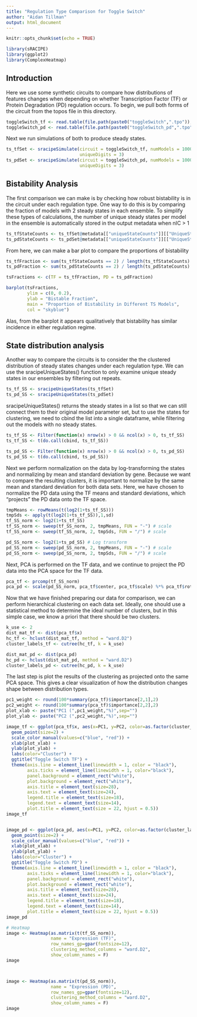 ```yaml
---
title: "Regulation Type Comparison for Toggle Switch"
author: "Aidan Tillman"
output: html_document
---
```


```r
knitr::opts_chunk$set(echo = TRUE)
```


```r
library(sRACIPE)
library(ggplot2)
library(ComplexHeatmap)
```

## Introduction 
Here we use some synthetic circuits to compare how distributions of features changes when depending on whether Transcription Factor (TF) or Protein Degradation (PD) regulation occurs. To begin, we pull both forms of the circuit from the topos file in this directory.

```r
toggleSwitch_tf <- read.table(file.path(paste0("toggleSwitch",".tpo")), header=T)
toggleSwitch_pd <- read.table(file.path(paste0("toggleSwitch_pd",".tpo")), header=T)
```

Next we run simulations of both to produce steady states.

```r
ts_tfSet <- sracipeSimulate(circuit = toggleSwitch_tf, numModels = 1000, nIC = 5,
                            uniqueDigits = 3)
ts_pdSet <- sracipeSimulate(circuit = toggleSwitch_pd, numModels = 1000, nIC = 5,
                            uniqueDigits = 3)
```

## Bistability Analysis
The first comparison we can make is by checking how robust bistability is in the circuit under each regulation type. One way to do this is by comparing the fraction of models with 2 steady states in each ensemble. To simplify these types of calculations, the number of unique steady states per model in the ensemble is automatically stored in the output metadata when nIC > 1 

```r
ts_tfStateCounts <- ts_tfSet@metadata[["uniqueStateCounts"]][["UniqueStableStateNo"]]
ts_pdStateCounts <- ts_pdSet@metadata[["uniqueStateCounts"]][["UniqueStableStateNo"]]
```

From here, we can make a bar plot to compare the proportions of bistability
```r
ts_tfFraction <- sum(ts_tfStateCounts == 2) / length(ts_tfStateCounts)
ts_pdFraction <- sum(ts_pdStateCounts == 2) / length(ts_pdStateCounts)

tsFractions <- c(TF = ts_tfFraction, PD = ts_pdFraction)

barplot(tsFractions,
        ylim = c(0, 0.2),
        ylab = "Bistable Fraction",
        main = "Proportion of Bistability in Different TS Models",
        col = "skyblue")

```

Alas, from the barplot it appears qualitatively that bistability has similar incidence in either regulation regime.

## State distribution analysis

Another way to compare the circuits is to consider the the clustered distribution of steady states changes under each regulation type. We can use the sracipeUniqueStates() function to only examine unique steady states in our ensembles by filtering out repeats.

```r
ts_tf_SS <- sracipeUniqueStates(ts_tfSet)
ts_pd_SS <- sracipeUniqueStates(ts_pdSet)
```

sracipeUniqueStates() returns the steady states in a list so that we can still connect them to their original model parameter set, but to use the states for clustering, we need to cbind the list into a single dataframe, while filtering out the models with no steady states.

```r
ts_tf_SS <- Filter(function(x) nrow(x) > 0 && ncol(x) > 0, ts_tf_SS)
ts_tf_SS <- t(do.call(cbind, ts_tf_SS))

ts_pd_SS <- Filter(function(x) nrow(x) > 0 && ncol(x) > 0, ts_pd_SS)
ts_pd_SS <- t(do.call(cbind, ts_pd_SS))
```

Next we perform normalization on the data by log-transforming the states and normalizing by mean and standard deviation by gene. Because we want to compare the resulting clusters, it is important to normalize by the same mean and standard deviation for both data sets. Here, we have chosen to normalize the PD data using the TF means and standard deviations, which "projects" the PD data onto the TF space.

```r

tmpMeans <- rowMeans(t(log2(1+ts_tf_SS)))
tmpSds <- apply(t(log2(1+ts_tf_SS)),1,sd)
tf_SS_norm <- log2(1+ts_tf_SS)
tf_SS_norm <- sweep(tf_SS_norm, 2, tmpMeans, FUN = "-") # scale
tf_SS_norm <- sweep(tf_SS_norm, 2, tmpSds, FUN = "/") # scale

pd_SS_norm <- log2(1+ts_pd_SS) # Log transform
pd_SS_norm <- sweep(pd_SS_norm, 2, tmpMeans, FUN = "-") # scale
pd_SS_norm <- sweep(pd_SS_norm, 2, tmpSds, FUN = "/") # scale

```

Next, PCA is performed on the TF data, and we continue to project the PD data into the PCA space for the TF data.

```r
pca_tf <- prcomp(tf_SS_norm)
pca_pd <- scale(pd_SS_norm, pca_tf$center, pca_tf$scale) %*% pca_tf$rotation

```

Now that we have finished preparing our data for comparison, we can perform hierarchical clustering on each data set. Ideally, one should use a statistical method to determine the ideal number of clusters, but in this simple case, we know a priori that there should be two clusters.

```r

k_use <- 2
dist_mat_tf <- dist(pca_tf$x)
hc_tf <- hclust(dist_mat_tf, method = "ward.D2")
cluster_labels_tf <- cutree(hc_tf, k = k_use)

dist_mat_pd <- dist(pca_pd)
hc_pd <- hclust(dist_mat_pd, method = "ward.D2")
cluster_labels_pd <- cutree(hc_pd, k = k_use)

```

The last step is plot the results of the clustering as projected onto the same PCA space. This gives a clear visualization of how the distribution changes shape between distribution types.

```r
pc1_weight <- round(100*summary(pca_tf)$importance[2,1],2)
pc2_weight <- round(100*summary(pca_tf)$importance[2,2],2)
plot_xlab <- paste("PC1 (",pc1_weight,"%)",sep="")
plot_ylab <- paste("PC2 (",pc2_weight,"%)",sep="")

image_tf <- ggplot(pca_tf$x, aes(x=PC1, y=PC2, color=as.factor(cluster_labels_tf))) +
  geom_point(size=2) +
  scale_color_manual(values=c("blue", "red")) +
  xlab(plot_xlab) +
  ylab(plot_ylab) +
  labs(color="Cluster") + 
  ggtitle("Toggle Switch TF") +
  theme(axis.line = element_line(linewidth = 1, color = "black"), 
        axis.ticks = element_line(linewidth = 1, color="black"),
        panel.background = element_rect("white"),
        plot.background = element_rect("white"),
        axis.title = element_text(size=28),
        axis.text = element_text(size=24),
        legend.title = element_text(size=18),
        legend.text = element_text(size=14),
        plot.title = element_text(size = 22, hjust = 0.5))
image_tf


image_pd <- ggplot(pca_pd, aes(x=PC1, y=PC2, color=as.factor(cluster_labels_pd))) +
  geom_point(size=2) +
  scale_color_manual(values=c("blue", "red")) +
  xlab(plot_xlab) +
  ylab(plot_ylab) +
  labs(color="Cluster") + 
  ggtitle("Toggle Switch PD") +
  theme(axis.line = element_line(linewidth = 1, color = "black"), 
        axis.ticks = element_line(linewidth = 1, color="black"),
        panel.background = element_rect("white"),
        plot.background = element_rect("white"),
        axis.title = element_text(size=28),
        axis.text = element_text(size=24),
        legend.title = element_text(size=18),
        legend.text = element_text(size=14),
        plot.title = element_text(size = 22, hjust = 0.5))
image_pd

```



```r
# Heatmap
image <- Heatmap(as.matrix(t(tf_SS_norm)), 
                 name = "Expression (TF)", 
                 row_names_gp=gpar(fontsize=12),
                 clustering_method_columns = "ward.D2",
                 show_column_names = F)
image



image <- Heatmap(as.matrix(t(pd_SS_norm)), 
                 name = "Expression (PD)",
                 row_names_gp=gpar(fontsize=12),
                 clustering_method_columns = "ward.D2",
                 show_column_names = F)
image
  

```

